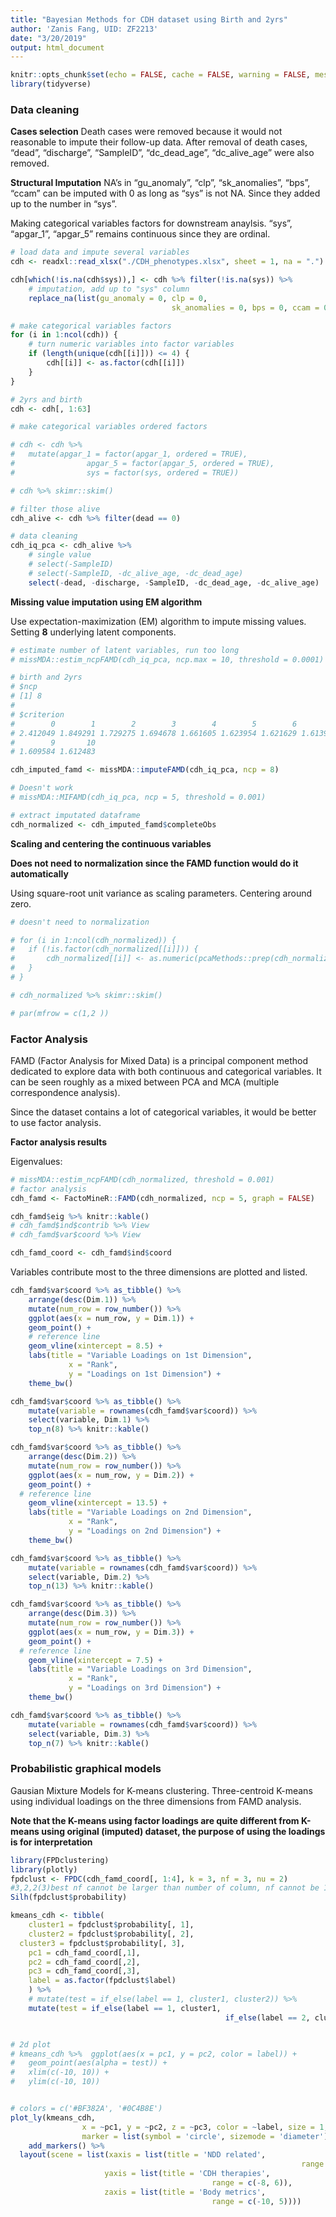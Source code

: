 ```yaml
---
title: "Bayesian Methods for CDH dataset using Birth and 2yrs"
author: 'Zanis Fang, UID: ZF2213'
date: "3/20/2019"
output: html_document
---
```


```r
knitr::opts_chunk$set(echo = FALSE, cache = FALSE, warning = FALSE, message = FALSE)
library(tidyverse)
```


### Data cleaning

**Cases selection**
Death cases were removed because it would not reasonable to impute their follow-up data. After removal of death cases, "dead", "discharge", "SampleID", "dc_dead_age", "dc_alive_age" were also removed.

**Structural Imputation**
NA's in "gu_anomaly", "clp", "sk_anomalies", "bps", "ccam" can be imputed with 0 as long as "sys" is not NA. Since they added up to the number in "sys".

Making categorical variables factors for downstream anaylsis. "sys", "apgar_1", "apgar_5" remains continuous since they are ordinal.

```r

# load data and impute several variables
cdh <- readxl::read_xlsx("./CDH_phenotypes.xlsx", sheet = 1, na = ".")

cdh[which(!is.na(cdh$sys)),] <- cdh %>% filter(!is.na(sys)) %>%
	# imputation, add up to "sys" column
	replace_na(list(gu_anomaly = 0, clp = 0,
									sk_anomalies = 0, bps = 0, ccam = 0))

# make categorical variables factors
for (i in 1:ncol(cdh)) {
	# turn numeric variables into factor variables
	if (length(unique(cdh[[i]])) <= 4) {
		cdh[[i]] <- as.factor(cdh[[i]])
	}
}

# 2yrs and birth
cdh <- cdh[, 1:63]

# make categorical variables ordered factors

# cdh <- cdh %>%
# 	mutate(apgar_1 = factor(apgar_1, ordered = TRUE),
# 				 apgar_5 = factor(apgar_5, ordered = TRUE),
# 				 sys = factor(sys, ordered = TRUE))

# cdh %>% skimr::skim()

# filter those alive
cdh_alive <- cdh %>% filter(dead == 0)

# data cleaning
cdh_iq_pca <- cdh_alive %>%
	# single value
	# select(-SampleID)
	# select(-SampleID, -dc_alive_age, -dc_dead_age)
	select(-dead, -discharge, -SampleID, -dc_dead_age, -dc_alive_age)
```

**Missing value imputation using EM algorithm**

Use expectation-maximization (EM) algorithm to impute missing values. Setting **8** underlying latent components.

```r
# estimate number of latent variables, run too long
# missMDA::estim_ncpFAMD(cdh_iq_pca, ncp.max = 10, threshold = 0.0001)

# birth and 2yrs
# $ncp
# [1] 8
# 
# $criterion
#        0        1        2        3        4        5        6        7        8 
# 2.412049 1.849291 1.729275 1.694678 1.661605 1.623954 1.621629 1.613953 1.600654 
#        9       10 
# 1.609584 1.612483

cdh_imputed_famd <- missMDA::imputeFAMD(cdh_iq_pca, ncp = 8)

# Doesn't work
# missMDA::MIFAMD(cdh_iq_pca, ncp = 5, threshold = 0.001)

# extract imputated dataframe
cdh_normalized <- cdh_imputed_famd$completeObs

```

**Scaling and centering the continuous variables**

**Does not need to normalization since the FAMD function would do it automatically**

Using square-root unit variance as scaling parameters.
Centering around zero.

```r

# doesn't need to normalization

# for (i in 1:ncol(cdh_normalized)) {
# 	if (!is.factor(cdh_normalized[[i]])) {
# 		cdh_normalized[[i]] <- as.numeric(pcaMethods::prep(cdh_normalized[[i]], scale = "pareto", center = TRUE))
# 	}
# }

# cdh_normalized %>% skimr::skim()

# par(mfrow = c(1,2 ))
```

### Factor Analysis

FAMD (Factor Analysis for Mixed Data) is a principal component method dedicated to explore data with both continuous and categorical variables. It can be seen roughly as a mixed between PCA and MCA (multiple correspondence analysis).

Since the dataset contains a lot of categorical variables, it would be better to use factor analysis.

**Factor analysis results**

Eigenvalues:
```r

# missMDA::estim_ncpFAMD(cdh_normalized, threshold = 0.001)
# factor analysis
cdh_famd <- FactoMineR::FAMD(cdh_normalized, ncp = 5, graph = FALSE)

cdh_famd$eig %>% knitr::kable()
# cdh_famd$ind$contrib %>% View
# cdh_famd$var$coord %>% View

cdh_famd_coord <- cdh_famd$ind$coord
```

Variables contribute most to the three dimensions are plotted and listed.

```r
cdh_famd$var$coord %>% as_tibble() %>% 
	arrange(desc(Dim.1)) %>% 
	mutate(num_row = row_number()) %>% 
	ggplot(aes(x = num_row, y = Dim.1)) +
	geom_point() +
	# reference line
	geom_vline(xintercept = 8.5) +
	labs(title = "Variable Loadings on 1st Dimension",
			 x = "Rank",
			 y = "Loadings on 1st Dimension") +
	theme_bw()

cdh_famd$var$coord %>% as_tibble() %>% 
	mutate(variable = rownames(cdh_famd$var$coord)) %>% 
	select(variable, Dim.1) %>% 
	top_n(8) %>% knitr::kable()

cdh_famd$var$coord %>% as_tibble() %>% 
	arrange(desc(Dim.2)) %>% 
	mutate(num_row = row_number()) %>% 
	ggplot(aes(x = num_row, y = Dim.2)) +
	geom_point() +
  # reference line
	geom_vline(xintercept = 13.5) +
	labs(title = "Variable Loadings on 2nd Dimension",
			 x = "Rank",
			 y = "Loadings on 2nd Dimension") +
	theme_bw()

cdh_famd$var$coord %>% as_tibble() %>% 
	mutate(variable = rownames(cdh_famd$var$coord)) %>% 
	select(variable, Dim.2) %>% 
	top_n(13) %>% knitr::kable()

cdh_famd$var$coord %>% as_tibble() %>% 
	arrange(desc(Dim.3)) %>% 
	mutate(num_row = row_number()) %>% 
	ggplot(aes(x = num_row, y = Dim.3)) +
	geom_point() +
  # reference line
	geom_vline(xintercept = 7.5) +
	labs(title = "Variable Loadings on 3rd Dimension",
			 x = "Rank",
			 y = "Loadings on 3rd Dimension") +
	theme_bw()

cdh_famd$var$coord %>% as_tibble() %>% 
	mutate(variable = rownames(cdh_famd$var$coord)) %>% 
	select(variable, Dim.3) %>% 
	top_n(7) %>% knitr::kable()


```


### Probabilistic graphical models

Gausian Mixture Models for K-means clustering. Three-centroid K-means using individual loadings on the three dimensions from FAMD analysis.

**Note that the K-means using factor loadings are quite different from K-means using original (imputed) dataset, the purpose of using the loadings is for interpretation**

```r
library(FPDclustering)
library(plotly)
fpdclust <- FPDC(cdh_famd_coord[, 1:4], k = 3, nf = 3, nu = 2)
#3,2,2(3)best nf cannot be larger than number of column, nf cannot be 1
Silh(fpdclust$probability)

kmeans_cdh <- tibble(
	cluster1 = fpdclust$probability[, 1],
	cluster2 = fpdclust$probability[, 2],
  cluster3 = fpdclust$probability[, 3],
	pc1 = cdh_famd_coord[,1],
	pc2 = cdh_famd_coord[,2],
	pc3 = cdh_famd_coord[,3],
	label = as.factor(fpdclust$label)
	) %>%
	# mutate(test = if_else(label == 1, cluster1, cluster2)) %>% 
	mutate(test = if_else(label == 1, cluster1,
												if_else(label == 2, cluster2, cluster3)))


# 2d plot
# kmeans_cdh %>%  ggplot(aes(x = pc1, y = pc2, color = label)) +
# 	geom_point(aes(alpha = test)) +
# 	xlim(c(-10, 10)) + 
# 	ylim(c(-10, 10))


# colors = c('#BF382A', '#0C4B8E')
plot_ly(kmeans_cdh,
				x = ~pc1, y = ~pc2, z = ~pc3, color = ~label, size = 1,
				marker = list(symbol = 'circle', sizemode = 'diameter'), sizes = 2) %>%
	add_markers() %>% 
  layout(scene = list(xaxis = list(title = 'NDD related',
  																 range = c(-20, 10)),
                     yaxis = list(title = 'CDH therapies',
                     						 range = c(-8, 6)),
                     zaxis = list(title = 'Body metrics',
                     						 range = c(-10, 5))))



```





